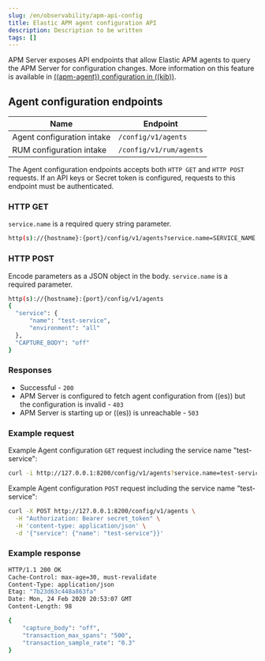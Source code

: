 ```yaml
---
slug: /en/observability/apm-api-config
title: Elastic APM agent configuration API
description: Description to be written
tags: []
---
```


<div id="apm-api-config"></div>

APM Server exposes API endpoints that allow Elastic APM agents to query the APM Server for configuration changes.
More information on this feature is available in [((apm-agent)) configuration in ((kib))](((kibana-ref))/agent-configuration.html).

<div id="apm-api-config-endpoint"></div>

## Agent configuration endpoints

| Name | Endpoint |
|---|---|
| Agent configuration intake | `/config/v1/agents` |
| RUM configuration intake | `/config/v1/rum/agents` |

The Agent configuration endpoints accepts both `HTTP GET` and `HTTP POST` requests.
If an <DocLink slug="/en/observability/apm-api-key">API keys</DocLink> or <DocLink slug="/en/observability/apm-secret-token">Secret token</DocLink> is configured, requests to this endpoint must be authenticated.

<div id="apm-api-config-api-get"></div>

### HTTP GET

`service.name` is a required query string parameter.

```bash
http(s)://{hostname}:{port}/config/v1/agents?service.name=SERVICE_NAME
```

<div id="apm-api-config-api-post"></div>

### HTTP POST

Encode parameters as a JSON object in the body.
`service.name` is a required parameter.

```bash
http(s)://{hostname}:{port}/config/v1/agents
{
  "service": {
      "name": "test-service",
      "environment": "all"
  },
  "CAPTURE_BODY": "off"
}
```

<div id="apm-api-config-api-response"></div>

### Responses

* Successful - `200`
* APM Server is configured to fetch agent configuration from ((es)) but the configuration is invalid - `403`
* APM Server is starting up or ((es)) is unreachable - `503`

<div id="apm-api-config-api-example"></div>

### Example request

Example Agent configuration `GET` request including the service name "test-service":

```sh
curl -i http://127.0.0.1:8200/config/v1/agents?service.name=test-service
```

Example Agent configuration `POST` request including the service name "test-service":

```sh
curl -X POST http://127.0.0.1:8200/config/v1/agents \
  -H "Authorization: Bearer secret_token" \
  -H 'content-type: application/json' \
  -d '{"service": {"name": "test-service"}}'
```

<div id="apm-api-config-api-ex-response"></div>

### Example response

```sh
HTTP/1.1 200 OK
Cache-Control: max-age=30, must-revalidate
Content-Type: application/json
Etag: "7b23d63c448a863fa"
Date: Mon, 24 Feb 2020 20:53:07 GMT
Content-Length: 98

{
    "capture_body": "off",
    "transaction_max_spans": "500",
    "transaction_sample_rate": "0.3"
}
```
